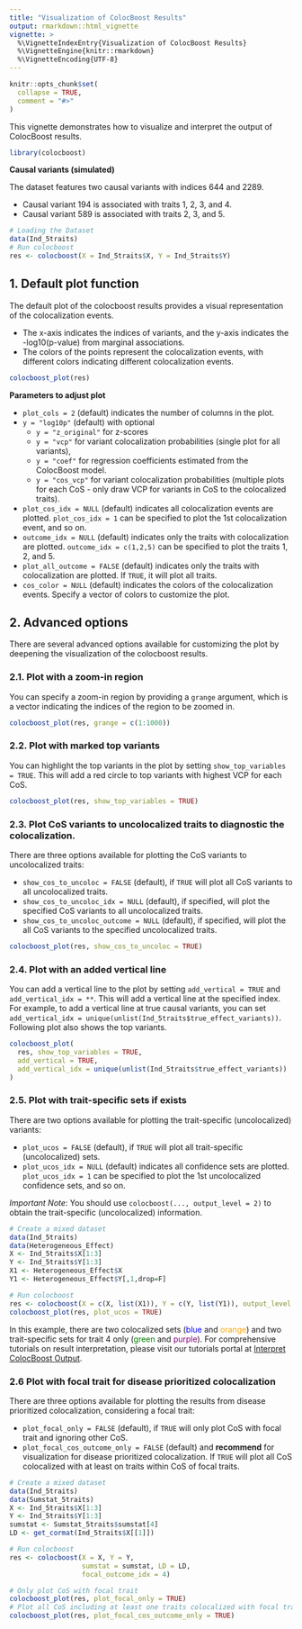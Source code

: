 ```yaml
---
title: "Visualization of ColocBoost Results"
output: rmarkdown::html_vignette
vignette: >
  %\VignetteIndexEntry{Visualization of ColocBoost Results}
  %\VignetteEngine{knitr::rmarkdown}
  %\VignetteEncoding{UTF-8}
---
```


```r
knitr::opts_chunk$set(
  collapse = TRUE,
  comment = "#>"
)
```

This vignette demonstrates how to visualize and interpret the output of ColocBoost results.

```r
library(colocboost)
```

**Causal variants (simulated)**

The dataset features two causal variants with indices 644 and 2289.

- Causal variant 194 is associated with traits 1, 2, 3, and 4.
- Causal variant 589 is associated with traits 2, 3, and 5.

```r
# Loading the Dataset
data(Ind_5traits)
# Run colocboost 
res <- colocboost(X = Ind_5traits$X, Y = Ind_5traits$Y)
```

## 1. Default plot function

The default plot of the colocboost results provides a visual representation of the colocalization events.

- The x-axis indicates the indices of variants, and the y-axis indicates the -log10(p-value) from marginal associations.
- The colors of the points represent the colocalization events, with different colors indicating different colocalization events.

```r
colocboost_plot(res)
```

**Parameters to adjust plot**

- `plot_cols = 2` (default) indicates the number of columns in the plot.
- `y = "log10p"` (default) with optional 
    - `y = "z_original"` for z-scores
    - `y = "vcp"` for variant colocalization probabilities (single plot for all variants),
    - `y = "coef"` for regression coefficients estimated from the ColocBoost model.
    - `y = "cos_vcp"` for variant colocalization probabilities (multiple plots for each CoS - only draw VCP for variants in CoS to the colocalized traits).
- `plot_cos_idx = NULL` (default) indicates all colocalization events are plotted. `plot_cos_idx = 1` can be specified to plot the 1st colocalization event, and so on.
- `outcome_idx = NULL` (default) indicates only the traits with colocalization are plotted. `outcome_idx = c(1,2,5)` can be specified to plot the traits 1, 2, and 5.
- `plot_all_outcome = FALSE` (default) indicates only the traits with colocalization are plotted. If `TRUE`, it will plot all traits.
- `cos_color = NULL` (default) indicates the colors of the colocalization events. Specify a vector of colors to customize the plot.


## 2. Advanced options

There are several advanced options available for customizing the plot by deepening the visualization of the colocboost results.

### 2.1. Plot with a zoom-in region

You can specify a zoom-in region by providing a `grange` argument, which is a vector indicating the indices of the region to be zoomed in.

```r
colocboost_plot(res, grange = c(1:1000))
```


### 2.2. Plot with marked top variants

You can highlight the top variants in the plot by setting `show_top_variables = TRUE`. This will add a red circle to top variants with highest VCP for each CoS.

```r
colocboost_plot(res, show_top_variables = TRUE)
```


### 2.3. Plot CoS variants to uncolocalized traits to diagnostic the colocalization.

There are three options available for plotting the CoS variants to uncolocalized traits:

- `show_cos_to_uncoloc = FALSE` (default), if `TRUE` will plot all CoS variants to all uncolocalized traits.
- `show_cos_to_uncoloc_idx = NULL` (default), if specified, will plot the specified CoS variants to all uncolocalized traits.
- `show_cos_to_uncoloc_outcome = NULL` (default), if specified, will plot the all CoS variants to the specified uncolocalized traits.

```r
colocboost_plot(res, show_cos_to_uncoloc = TRUE)
```

### 2.4. Plot with an added vertical line

You can add a vertical line to the plot by setting `add_vertical = TRUE` and `add_vertical_idx = **`. This will add a vertical line at the specified index.
For example, to add a vertical line at true causal variants, you can set `add_vertical_idx = unique(unlist(Ind_5traits$true_effect_variants))`.
Following plot also shows the top variants.


```r
colocboost_plot(
  res, show_top_variables = TRUE, 
  add_vertical = TRUE, 
  add_vertical_idx = unique(unlist(Ind_5traits$true_effect_variants))
)
```


### 2.5. Plot with trait-specific sets if exists

There are two options available for plotting the trait-specific (uncolocalized) variants:

- `plot_ucos = FALSE` (default), if `TRUE` will plot all trait-specific (uncolocalized) sets.
- `plot_ucos_idx = NULL` (default) indicates all confidence sets are plotted. `plot_ucos_idx = 1` can be specified to plot the 1st uncolocalized confidence sets, and so on.

*Important Note*: You should use `colocboost(..., output_level = 2)` to obtain the trait-specific (uncolocalized) information.

```r
# Create a mixed dataset
data(Ind_5traits)
data(Heterogeneous_Effect)
X <- Ind_5traits$X[1:3]
Y <- Ind_5traits$Y[1:3]
X1 <- Heterogeneous_Effect$X
Y1 <- Heterogeneous_Effect$Y[,1,drop=F]

# Run colocboost
res <- colocboost(X = c(X, list(X1)), Y = c(Y, list(Y1)), output_level = 2)
colocboost_plot(res, plot_ucos = TRUE)
```

In this example, there are two colocalized sets (<span style="color:blue">blue</span> and <span style="color:orange">orange</span>) and
two trait-specific sets for trait 4 only (<span style="color:green">green</span> and <span style="color:purple">purple</span>).
For comprehensive tutorials on result interpretation, please visit our tutorials portal 
at [Interpret ColocBoost Output](https://statfungen.github.io/colocboost/articles/Interpret_ColocBoost_Output.html).



### 2.6 Plot with focal trait for disease prioritized colocalization

There are three options available for plotting the results from disease prioritized colocalization, considering a focal trait:

- `plot_focal_only = FALSE` (default), if `TRUE` will only plot CoS with focal trait and ignoring other CoS.
- `plot_focal_cos_outcome_only = FALSE` (default) and **recommend** for visualization for disease prioritized colocalization.
If `TRUE` will plot all CoS colocalized with at least on traits within CoS of focal traits.

```r
# Create a mixed dataset
data(Ind_5traits)
data(Sumstat_5traits) 
X <- Ind_5traits$X[1:3]
Y <- Ind_5traits$Y[1:3]
sumstat <- Sumstat_5traits$sumstat[4]
LD <- get_cormat(Ind_5traits$X[[1]])

# Run colocboost
res <- colocboost(X = X, Y = Y, 
                  sumstat = sumstat, LD = LD, 
                  focal_outcome_idx = 4)

# Only plot CoS with focal trait
colocboost_plot(res, plot_focal_only = TRUE)
# Plot all CoS including at least one traits colocalized with focal trait
colocboost_plot(res, plot_focal_cos_outcome_only = TRUE)
```


